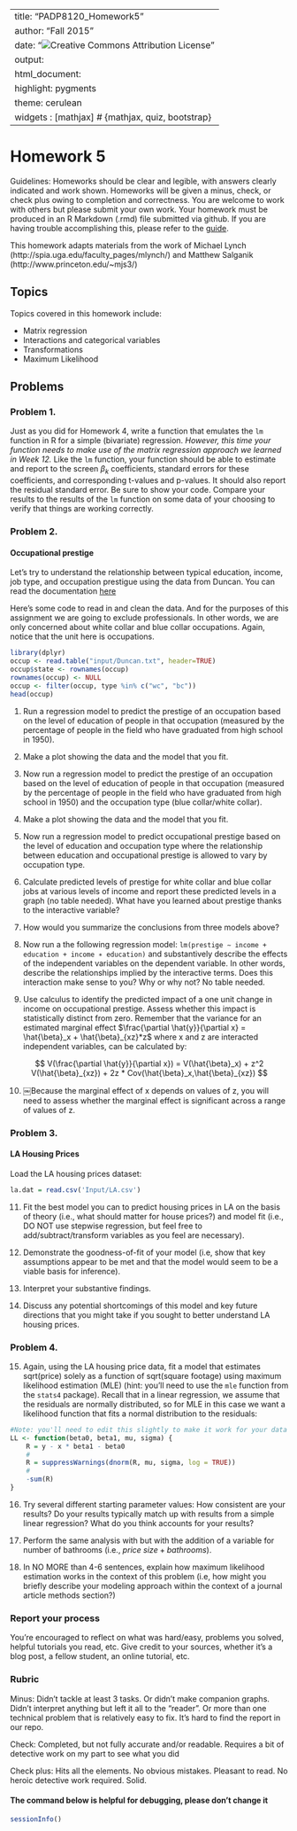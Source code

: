 
---
title: "PADP8120_Homework5"
author: "Fall 2015"
date: "![Creative Commons Attribution License](images/cc-by.png)"
output:
  html_document:
    highlight: pygments
    theme: cerulean
widgets     : [mathjax]            # {mathjax, quiz, bootstrap}
---


# Homework 5

Guidelines: Homeworks should be clear and legible, with answers clearly indicated and work shown. Homeworks will be given a minus, check, or check plus owing to completion and correctness. You are welcome to work with others but please submit your own work. Your homework must be produced in an R Markdown (.rmd) file submitted via github. If you are having trouble accomplishing this, please refer to the [guide](http://spia.uga.edu/faculty_pages/tyler.scott/teaching/PADP8120_Fall2015/Homeworks/submitting_homework.shtml). 


This homework adapts materials from the work of Michael Lynch (http://spia.uga.edu/faculty_pages/mlynch/) and Matthew Salganik (http://www.princeton.edu/~mjs3/)

## Topics

Topics covered in this homework include:

- Matrix regression 
- Interactions and categorical variables
- Transformations
- Maximum Likelihood

## Problems

### Problem 1. 

Just as you did for Homework 4, write a function that emulates the `lm` function in R for a simple (bivariate) regression. *However, this time your function needs to make use of the matrix regression approach we learned in Week 12.* Like the `lm` function, your function should be able to estimate and report to the screen $\beta_k$ coefficients, standard errors for these coefficients, and corresponding t-values and p-values. It should also report the residual standard error. Be sure to show your code. Compare your results to the results of the `lm` function on some data of your choosing to verify that things are working correctly. 

### Problem 2.

#### Occupational prestige 

Let's try to understand the relationship between typical education, income, job type, and occupation prestigue using the data from Duncan.  You can read the documentation [here](http://socserv.socsci.mcmaster.ca/jfox/Books/Applied-Regression-2E/datasets/Duncan.pdf)

Here's some code to read in and clean the data.  And for the purposes of this assignment we are going to exclude professionals.  In other words, we are only concerned about white collar and blue collar occupations.  Again, notice that the unit here is occupations.

```r
library(dplyr)
occup <- read.table("input/Duncan.txt", header=TRUE)
occup$state <- rownames(occup)
rownames(occup) <- NULL
occup <- filter(occup, type %in% c("wc", "bc"))
head(occup)
```

(@) Run a regression model to predict the prestige of an occupation based on the level of education of people in that occupation (measured by the percentage of people in the field who have graduated from high school in 1950).

(@) Make a plot showing the data and the model that you fit.

(@) Now run a regression model to predict the prestige of an occupation based on the level of education of people in that occupation (measured by the percentage of people in the field who have graduated from high school in 1950) and the occupation type (blue collar/white collar).

(@) Make a plot showing the data and the model that you fit.

(@) Now run a regression model to predict occupational prestige based on the level of education and occupation type where the relationship between education and occupational prestige is allowed to vary by occupation type.

(@) Calculate predicted levels of prestige for white collar and blue collar jobs at various levels of income and report these predicted levels in a graph (no table needed). What have you learned about prestige thanks to the interactive variable?

(@) How would you summarize the conclusions from three models above?

(@) Now run a the following regression model: `lm(prestige ∼ income + education + income ∗ education)` and substantively describe the effects of the independent variables on the dependent variable. In other words, describe the relationships implied by the interactive terms. Does this interaction make sense to you? Why or why not? No table needed.

(@) Use calculus to identify the predicted impact of a one unit change in income on occupational prestige. Assess whether this impact is statistically distinct from zero. Remember that the variance for an estimated marginal effect $\frac{\partial \hat{y}}{\partial x} = \hat{\beta}_x + \hat{\beta}_{xz}*z$ where x and z are interacted independent variables, can be calculated by:

$$ V(\frac{\partial \hat{y}}{\partial x}) = V(\hat{\beta}_x) + z^2 V(\hat{\beta}_{xz}) + 2z * Cov(\hat{\beta}_x,\hat{\beta}_{xz}) $$

(@) ￼Because the marginal effect of x depends on values of z, you will need to assess whether the marginal effect is significant across a range of values of z.

### Problem 3.

#### LA Housing Prices

Load the LA housing prices dataset:

```r
la.dat = read.csv('Input/LA.csv')
```

(@) Fit the best model you can to predict housing prices in LA on the basis of theory (i.e., what should matter for house prices?) and model fit (i.e., DO NOT use stepwise regression, but feel free to add/subtract/transform variables as you feel are necessary).

(@) Demonstrate the goodness-of-fit of your model (i.e, show that key assumptions appear to be met and that the model would seem to be a viable basis for inference). 

(@) Interpret your substantive findings.

(@) Discuss any potential shortcomings of this model and key future directions that you might take if you sought to better understand LA housing prices. 

### Problem 4.

(@) Again, using the LA housing price data, fit a model that estimates sqrt(price) solely as a function of sqrt(square footage) using maximum likelihood estimation (MLE) (hint: you'll need to use the `mle` function from the `stats4` package). Recall that in a linear regression, we assume that the residuals are normally distributed, so for MLE in this case we want a likelihood function that fits a normal distribution to the residuals:

```r
#Note: you'll need to edit this slightly to make it work for your data
LL <- function(beta0, beta1, mu, sigma) {
    R = y - x * beta1 - beta0
    #
    R = suppressWarnings(dnorm(R, mu, sigma, log = TRUE))
    #
    -sum(R)
}
```

(@) Try several different starting parameter values: How consistent are your results? Do your results typically match up with results from a simple linear regression? What do you think accounts for your results?

(@) Perform the same analysis with but with the addition of a variable for number of bathrooms (i.e., $price ~ size + bathrooms$).

(@) In NO MORE than 4-6 sentences, explain how maximum likelihood estimation works in the context of this problem (i.e, how might you briefly describe your modeling approach within the context of a journal article methods section?)

### Report your process

You're encouraged to reflect on what was hard/easy, problems you solved, helpful tutorials you read, etc. Give credit to your sources, whether it's a blog post, a fellow student, an online tutorial, etc.

### Rubric

Minus: Didn't tackle at least 3 tasks. Or didn't make companion graphs. Didn't interpret anything but left it all to the "reader". Or more than one technical problem that is relatively easy to fix. It's hard to find the report in our repo.

Check: Completed, but not fully accurate and/or readable. Requires a bit of detective work on my part to see what you did

Check plus: Hits all the elements. No obvious mistakes. Pleasant to read. No heroic detective work required. Solid.



#### The command below is helpful for debugging, please don't change it

```r
sessionInfo()
```









